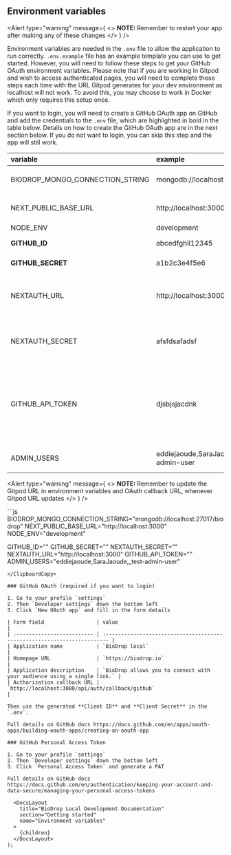 
## Environment variables

<Alert
  type="warning"
  message={
    <>
      <strong>NOTE: </strong>
      Remember to restart your app after making any of these changes
    </>
  }
/>

Environment variables are needed in the `.env` file to allow the application to run correctly. `.env.example` file has an example template you can use to get started. However, you will need to follow these steps to get your GitHub OAuth environment variables. Please note that if you are working in Gitpod and wish to access authenticated pages, you will need to complete these steps each time with the URL Gitpod generates for your dev environment as localhost will not work. To avoid this, you may choose to work in Docker which only requires this setup once.

If you want to login, you will need to create a GitHub OAuth app on GitHub and add the credentials to the `.env` file, which are highlighted in bold in the table below. Details on how to create the GitHub OAuth app are in the next section below. If you do not want to login, you can skip this step and the app will still work.

| variable                        | example                                  | required | description                                                                                                 |
| :------------------------------ | :--------------------------------------- | :------- | :---------------------------------------------------------------------------------------------------------- |
| BIODROP_MONGO_CONNECTION_STRING | mongodb://localhost:27017/biodrop        | true     | Database connection string                                                                                  |
| NEXT_PUBLIC_BASE_URL            | http://localhost:3000                    | true     | Hosting URL: localhost:3000 or Gitpod url                                                                   |
| NODE_ENV                        | development                              | true     | -                                                                                                           |
| **GITHUB_ID**                   | abcedfghil12345                          | true     | GitHub OAuth ID                                                                                             |
| **GITHUB_SECRET**               | a1b2c3e4f5e6                             | true     | GitHub OAuth Secret                                                                                         |
| NEXTAUTH_URL                    | http://localhost:3000                    | true     | The url you visit for the app, localhost:3000 or Gitpod url                                                 |
| NEXTAUTH_SECRET                 | afsfdsafadsf                             | true     | Next Auth Secret, this can be any random characters                                                         |
| GITHUB_API_TOKEN                | djsbjsjacdnk                             | false    | Github Personal Access Token to increase the read rate limit on GitHub's API (requires minimal permissions) |
| ADMIN_USERS                     | eddiejaoude,SaraJaoude,\_test-admin-user | false    | Which users can access the admin section                                                                    |

<Alert
  type="warning"
  message={
    <>
      <strong>NOTE: </strong>
      Remember to update the Gitpod URL in environment variables and OAuth callback
      URL, whenever Gitpod URL updates
    </>
  }
/>

<ClipboardCopy>
```js
BIODROP_MONGO_CONNECTION_STRING="mongodb://localhost:27017/biodrop"
NEXT_PUBLIC_BASE_URL="http://localhost:3000"
NODE_ENV="development"

GITHUB_ID=""
GITHUB_SECRET=""
NEXTAUTH_SECRET=""
NEXTAUTH_URL="http://localhost:3000"
GITHUB_API_TOKEN=""
ADMIN_USERS="eddiejaoude,SaraJaoude,\_test-admin-user"

```
</ClipboardCopy>

### GitHub OAuth (required if you want to login)

1. Go to your profile `settings`
2. Then `Developer settings` down the bottom left
3. Click `New OAuth app` and fill in the form details

| Form field                 | value                                                                    |
| :------------------------- | :----------------------------------------------------------------------- |
| Application name           | `BioDrop local`                                                         |
| Homepage URL               | `https://biodrop.io`                                                    |
| Application description    | `BioDrop allows you to connect with your audience using a single link.` |
| Authorization callback URL | `http://localhost:3000/api/auth/callback/github`                         |

Then use the generated **Client ID** and **Client Secret** in the `.env`.

Full details on GitHub docs https://docs.github.com/en/apps/oauth-apps/building-oauth-apps/creating-an-oauth-app

### GitHub Personal Access Token

1. Go to your profile `settings`
2. Then `Developer settings` down the bottom left
3. Click `Personal Access Token` and generate a PAT

Full details on GitHub docs https://docs.github.com/en/authentication/keeping-your-account-and-data-secure/managing-your-personal-access-tokens

  <DocsLayout
    title="BioDrop Local Development Documentation"
    section="Getting started"
    name="Environment variables"
  >
    {children}
  </DocsLayout>
);
```
